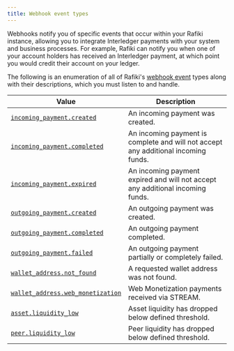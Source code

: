 ```yaml
---
title: Webhook event types
---
```


Webhooks notify you of specific events that occur within your Rafiki instance, allowing you to integrate Interledger payments with your system and business processes. For example, Rafiki can notify you when one of your account holders has received an Interledger payment, at which point you would credit their account on your ledger.

The following is an enumeration of all of Rafiki's [webhook event](/integration/requirements/webhook-events) types along with their descriptions, which you must listen to and handle.

<div class="overflow-table">

| Value                                                                                                          | Description                                                                        |
| -------------------------------------------------------------------------------------------------------------- | ---------------------------------------------------------------------------------- |
| [`incoming_payment.created`](/integration/requirements/webhook-events/#incoming-payment-created)               | An incoming payment was created.                                                   |
| [`incoming_payment.completed`](/integration/requirements/webhook-events/#incoming-payment-completed)           | An incoming payment is complete and will not accept any additional incoming funds. |
| [`incoming_payment.expired`](/integration/requirements/webhook-events/#incoming-payment-expired)               | An incoming payment expired and will not accept any additional incoming funds.     |
| [`outgoing_payment.created`](/integration/requirements/webhook-events/#outgoing-payment-created)               | An outgoing payment was created.                                                   |
| [`outgoing_payment.completed`](/integration/requirements/webhook-events/#outgoing-payment-completed)           | An outgoing payment completed.                                                     |
| [`outgoing_payment.failed`](/integration/requirements/webhook-events/#outgoing-payment-failed)                 | An outgoing payment partially or completely failed.                                |
| [`wallet_address.not_found`](/integration/requirements/webhook-events/#wallet-address-not-found)               | A requested wallet address was not found.                                          |
| [`wallet_address.web_monetization`](/integration/requirements/webhook-events/#wallet-address-web-monetization) | Web Monetization payments received via STREAM.                                     |
| [`asset.liquidity_low`](/integration/requirements/webhook-events/#asset-liquidity-low)                         | Asset liquidity has dropped below defined threshold.                               |
| [`peer.liquidity_low`](/integration/requirements/webhook-events/#peer-liquidity-low)                           | Peer liquidity has dropped below defined threshold.                                |

</div>
